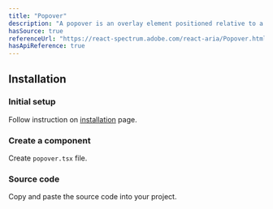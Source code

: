 ```yaml
---
title: "Popover"
description: "A popover is an overlay element positioned relative to a trigger."
hasSource: true
referenceUrl: "https://react-spectrum.adobe.com/react-aria/Popover.html"
hasApiReference: true
---
```


## Installation

<Steps>

### Initial setup

Follow instruction on [installation](/docs/overview/installation) page.

### Create a component

Create `popover.tsx` file.

### Source code

Copy and paste the source code into your project.

</Steps>
